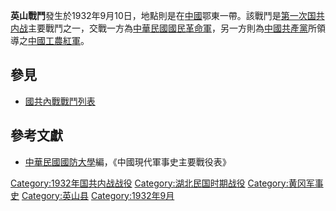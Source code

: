 {{Infobox Military Conflict|
campaign=|
image=|
caption=|
conflict=英山戰鬥|
date=1932年9月10日|
place=[[中國|中國]]鄂東|
result=共軍敗退河南余家集方向，國民革命軍佔領英山|
combatant1=中華民國國民革命軍47師|
combatant2=共軍10師| 
commander1=[[上官雲相|上官雲相]]|
commander2=[[王府崑|王府崑]]|
strength1=|
strength2=|
casualties1=|
casualties2=|
}}
'''英山戰鬥'''發生於1932年9月10日，地點則是在[[中國|中國]]鄂東一帶。該戰鬥是[[第一次国共内战|第一次国共内战]]主要戰鬥之一，交戰一方為[[中華民國|中華民國]][[國民革命軍|國民革命軍]]，另一方則為[[中國共產黨|中國共產黨]]所領導之[[中國工農紅軍|中國工農紅軍]]。
==參見==
*[[國共內戰戰鬥列表|國共內戰戰鬥列表]]
==參考文獻==
*[[中華民國|中華民國]][[國防大學_(臺灣)|國防大學]]編，《中國現代軍事史主要戰役表》

[[Category:1932年国共内战战役|Category:1932年国共内战战役]]
[[Category:湖北民国时期战役|Category:湖北民国时期战役]]
[[Category:黄冈军事史|Category:黄冈军事史]]
[[Category:英山县|Category:英山县]]
[[Category:1932年9月|Category:1932年9月]]